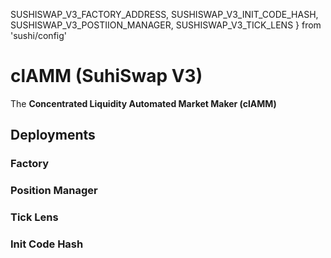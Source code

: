   SUSHISWAP_V3_FACTORY_ADDRESS,
  SUSHISWAP_V3_INIT_CODE_HASH,
  SUSHISWAP_V3_POSTIION_MANAGER,
  SUSHISWAP_V3_TICK_LENS
} from 'sushi/config'

# clAMM (SuhiSwap V3)

The **Concentrated Liquidity Automated Market Maker (clAMM)** 

## Deployments

### Factory
<AddressTable data={SUSHISWAP_V3_FACTORY_ADDRESS} />

### Position Manager
<AddressTable data={SUSHISWAP_V3_POSTIION_MANAGER} />

### Tick Lens
<AddressTable data={SUSHISWAP_V3_TICK_LENS} />

### Init Code Hash
<NetworkTable data={SUSHISWAP_V3_INIT_CODE_HASH} />